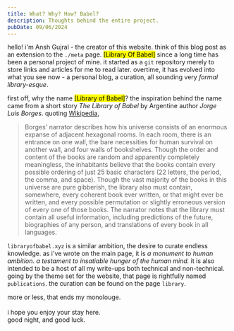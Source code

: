 ```yaml
---
title: What? Why? How? Babel?
description: Thoughts behind the entire project.
pubDate: 09/06/2024
---
```



hello! i'm Ansh Gujral - the creator of this website. think of this blog post as an extension to the `./meta` page. 
<mark >[Library Of Babel]</mark> since a long time has been a personal project of mine. it started as a `git` repository merely to store links and articles for me to read later. overtime, it has evolved into what you see now - a personal blog, a curation, all sounding very _formal library-esque_. 

first off, why the name <mark>[Library of Babel]</mark>? the inspiration behind the name came from a short story _The Library of Babel_ by Argentine author _Jorge Luis Borges_. quoting [Wikipedia](https://en.wikipedia.org/wiki/The_Library_of_Babel), 

> Borges' narrator describes how his universe consists of an enormous expanse of adjacent hexagonal rooms. In each room, there is an entrance on one wall, the bare necessities for human survival on another wall, and four walls of bookshelves. Though the order and content of the books are random and apparently completely meaningless, the inhabitants believe that the books contain every possible ordering of just 25 basic characters (22 letters, the period, the comma, and space). Though the vast majority of the books in this universe are pure gibberish, the library also must contain, somewhere, every coherent book ever written, or that might ever be written, and every possible permutation or slightly erroneous version of every one of those books. The narrator notes that the library must contain all useful information, including predictions of the future, biographies of any person, and translations of every book in all languages.

 <BlogImage src = '/blog-images/library-of-babel.webp' alt = "An illustration of Borges' imagination" title = "An illustration of Borges' imagination"/>

`libraryofbabel.xyz` is a similar ambition, the desire to curate endless knowledge. as i've wrote on the main page, it is _a monument to human ambition. a testament to insatiable hunger of the human mind._
it is also intended to be a host of all my write-ups both technical and non-technical. going by the theme set for the website, that page is rightfully named `publications`. the curation can be found on the page `library`.

more or less, that ends my monolouge. <br/><br/> i hope you enjoy your stay here. <br/> 
good night, and good luck.

